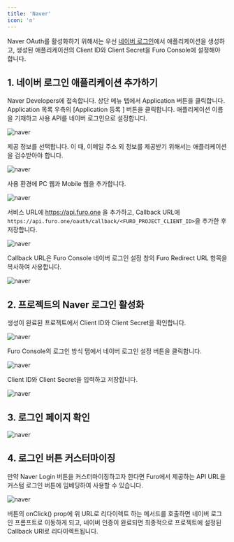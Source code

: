 ```yaml
---
title: 'Naver'
icon: 'n'
---
```


Naver OAuth를 활성화하기 위해서는 우선 [네이버 로그인](https://developers.naver.com/products/login/api/api.md)에서 애플리케이션을 생성하고, 생성된 애플리케이션의 Client ID와 Client Secret을 Furo Console에 설정해야 합니다.

## 1. 네이버 로그인 애플리케이션 추가하기

Naver Developers에 접속합니다. 상단 메뉴 텝에서 Application 버튼을 클릭합니다. Application 목록 우측의 [Application 등록 ] 버튼을 클릭합니다. 애플리케이션 이름을 기재하고 사용 API를 네이버 로그인으로 설정합니다.

<img src="/images/naver1.png" alt="naver" />

제공 정보를 선택합니다. 이 때, 이메일 주소 외 정보를 제공받기 위해서는 애플리케이션을 검수받아야 합니다.

<img src="/images/naver2.webp" alt="naver" />

사용 환경에 PC 웹과 Mobile 웹을 추가합니다.

<img src="/images/naver3.png" alt="naver" />

서비스 URL에 https://api.furo.one 을 추가하고, Callback URL에 `https://api.furo.one/oauth/callback/<FURO_PROJECT_CLIENT_ID>`을 추가한 후 저장합니다.

<img src="/images/naver4.png" alt="naver" />

Callback URL은 Furo Console 네이버 로그인 설정 창의 Furo Redirect URL 항목을 복사하여 사용합니다.

<img src="/images/naver5.jpeg" alt="naver" />

## 2. 프로젝트의 Naver 로그인 활성화

생성이 완료된 프로젝트에서 Client ID와 Client Secret을 확인합니다.

<img src="/images/naver6.png" alt="naver" />

Furo Console의 로그인 방식 탭에서 네이버 로그인 설정 버튼을 클릭합니다.

<img src="/images/naver7.jpeg" alt="naver" />

Client ID와 Client Secret을 입력하고 저장합니다.

<img src="/images/naver8.jpeg" alt="naver" />

## 3. 로그인 페이지 확인

<img src="/images/naver9.png" alt="naver" />

## 4. 로그인 버튼 커스터마이징

만약 Naver Login 버튼을 커스터마이징하고자 한다면 Furo에서 제공하는 API URL을 커스텀 로그인 버튼에 임베딩하여 사용할 수 있습니다.

<img src="/images/naver10.jpeg" alt="naver" />

버튼의 onClick() prop에 위 URL로 리다이렉트 하는 메서드를 호출하면 네이버 로그인 프롬프트로 이동하게 되고, 네이버 인증이 완료되면 최종적으로 프로젝트에 설정된 Callback URI로 리다이렉트됩니다.
